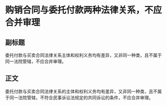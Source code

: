 # 购销合同与委托付款两种法律关系，不应合并审理
## 副标题
委托付款与买卖合同法律关系主体和权利义务均有差异，又非同一种类，且不属于同一法院管辖，不应合并审理。
## 正文
委托付款与买卖合同法律关系的主体和权利义务均有差异，又非同一种类，且不属于同一法院管辖，不符合民事诉讼法规定的共同诉讼的条件，不应合并审理。